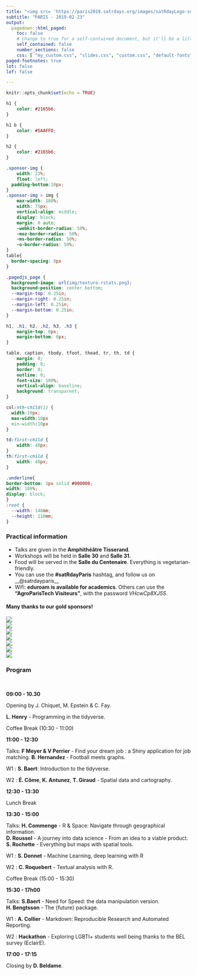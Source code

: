 ```yaml
---
title: "<img src= 'https://paris2019.satrdays.org/images/satRdayLogo-square.png' width = '40%'></br></br>sat<b>R</b>day"
subtitle: "PARIS - 2019-02-23"
output:
  pagedown::html_paged:
    toc: false
    # change to true for a self-contained document, but it'll be a litte slower for Pandoc to render
    self_contained: false
    number_sections: false
    css: [ "my_custom.css", "slides.css", "custom.css", "default-fonts", "default-page", "default"]
paged-footnotes: true
lot: false
lof: false

---
```


```r
knitr::opts_chunk$set(echo = TRUE)
```


```css
h1 {
    color: #2165b6;
}

h1 b {
    color: #5AAFFD;
}

h2 {
    color: #2165b6;
}

.sponsor-img {
    width: 23%;
    float: left;
  padding-bottom:10px;
}
.sponsor-img > img {
    max-width: 100%;
    width: 75px;
    vertical-align: middle;
    display: block;
    margin: 0 auto;
    -webkit-border-radius: 50%;
    -moz-border-radius: 50%;
    -ms-border-radius: 50%;
    -o-border-radius: 50%;
}
table{
  border-spacing: 8px
}

.pagedjs_page {
  background-image: url(img/texture-rstats.png);
  background-position: center bottom;
  --margin-top: 0.25in;
  --margin-right: 0.25in;
  --margin-left: 0.25in;
  --margin-bottom: 0.25in;
}

h1, .h1, h2, .h2, h3, .h3 {
    margin-top: 0px;
    margin-bottom: 0px;
}

table, caption, tbody, tfoot, thead, tr, th, td {
    margin: 0;
    padding: 0;
    border: 0;
    outline: 0;
    font-size: 100%;
    vertical-align: baseline;
    background: transparent;
}

col:nth-child(1) {
  width:10px;
  max-width:10px
  min-width:10px
}

td:first-child {
    width: 40px;
}
th:first-child {
    width: 40px;
}

.underline{
border-bottom: 1px solid #000000;
width: 100%;
display: block;
}
:root {
  --width: 148mm;
  --height: 210mm;
}
```

### Practical information

+ Talks are given in the __Amphithéâtre Tisserand__.
+ Workshops will be held in __Salle 30__ and __Salle 31__.
+ Food will be served in the __Salle du Centenaire__. Everything is vegetarian-friendly.
+ You can use the __#satRdayParis__ hashtag, and follow us on __@satrdayparis__
+ Wifi: __eduroam is available for academics__. Others can use the __"AgroParisTech Visiteurs"__, with the password _VHcwCp8XJ5S_.

#### Many thanks to our gold sponsors!

<div class = 'sponsor-img'><img src = 'https://paris2019.satrdays.org/images/rte.png'></div>
<div class = 'sponsor-img'><img src = 'https://paris2019.satrdays.org/images/agroparis.jpg'></div>
<div class = 'sponsor-img'><img src = 'https://paris2019.satrdays.org/images/Gandi.png'></div>
<div class = 'sponsor-img'><img src = 'https://paris2019.satrdays.org/images/samm.png'></div>
<div class = 'sponsor-img'><img src = 'https://paris2019.satrdays.org/images/Dataiku.png'></div>
<div class = 'sponsor-img'><img src = 'https://paris2019.satrdays.org/images/edf.jpg'></div>
<div class = 'sponsor-img'><img src = 'https://paris2019.satrdays.org/images/rstudio.png'></div>

### Program {.break-before-me}

&nbsp;

<div align = "left" class ="underline">__09:00 - 10.30__</div>

Opening by J. Chiquet, M. Epstein & C. Fay.

__L. Henry__ - Programming in the tidyverse. 

Coffee Break  (10:30 - 11:00)

<div align = "left" class ="underline">__11:00  - 12:30 __</div>

Talks:  __F Meyer & V Perrier__ - Find your dream job : a Shiny application for job matching. __B. Hernandez __- Football meets graphs.

W1 : __S. Baert__: Introduction to the tidyverse.

W2 : __É. Côme__, __K. Antunez__, __T. Giraud__ - Spatial data and cartography.

<div align = "left" class ="underline">__12:30 - 13:30 __</div>

Lunch Break

<div align = "left" class ="underline">__13:30 - 15:00 __</div>

Talks:  	__H. Commenge__ - R & Space: Navigate through geographical information. <br> __D. Roussel__ - A journey into data science - From an idea to a viable product. <br> __S. Rochette__ - Everything but maps with spatial tools.

W1 :  __S. Donnet__ - Machine Learning, deep learning with R

W2 : __C. Roquebert__ - Textual analysis with R. 

Coffee Break (15:00 - 15:30)

<div align = "left" class ="underline">__15:30 - 17h00 __</div>

Talks: __S.Baert__ - Need for Speed: the data manipulation version. <br> __H. Bengtsson__ - The {future} package.

W1 :  __A. Collier__ - Markdown: Reproducible Research and Automated Reporting.

W2 : __Hackathon__ - Exploring LGBTI+ students well being thanks to the BEL survey (EclairE).


<div align = "left" class ="underline">__17:00 - 17:15 __</div>

Closing by __D. Beldame__.


</div>
